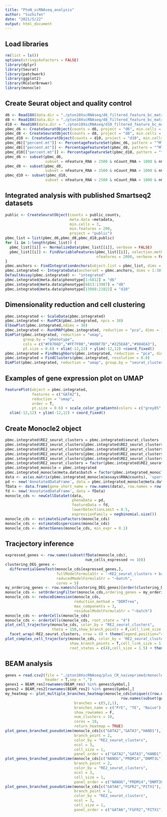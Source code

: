 ---
title: "PtoN_scRNAseq_analysis"
author: "tuzhifen"
date: "2021/5/22"
output: html_document
---

## Load libraries

```{r}
rm(list = ls())
options(stringsAsFactors = FALSE)
library(dplyr)
library(Seurat)
library(patchwork)
library(ggplot2)
library(RColorBrewer)
library(monocle)
```

## Create Seurat object and quality control

```{r}
d6 <- Read10X(data.dir = "./pton10XscRNAseq/d6_filtered_feature_bc_matrix/")
d8 <- Read10X(data.dir = "./pton10XscRNAseq/d8_filtered_feature_bc_matrix/")
d10 <- Read10X(data.dir = "./pton10XscRNAseq/d10_filtered_feature_bc_matrix/")
pbmc_d6 <- CreateSeuratObject(counts = d6, project = "d6", min.cells = 3, min.features = 200)
pbmc_d8 <- CreateSeuratObject(counts = d8, project = "d8", min.cells = 3, min.features = 200)
pbmc_d10 <- CreateSeuratObject(counts = d10, project = "d10", min.cells = 3, min.features = 200)
pbmc_d6[["percent.mt"]] <- PercentageFeatureSet(pbmc_d6, pattern = "^MT-")
pbmc_d8[["percent.mt"]] <- PercentageFeatureSet(pbmc_d8, pattern = "^MT-")
pbmc_d10[["percent.mt"]] <- PercentageFeatureSet(pbmc_d10, pattern = "^MT-")
pbmc_d6 <- subset(pbmc_d6, 
                  subset = nFeature_RNA > 2500 & nCount_RNA > 1000 & nCount_RNA < 100000 & percent.mt < 10)
pbmc_d8 <- subset(pbmc_d8, 
                  subset = nFeature_RNA > 2500 & nCount_RNA > 1000 & nCount_RNA < 100000 & percent.mt < 10)
pbmc_d10 <- subset(pbmc_d10, 
                  subset = nFeature_RNA > 2500 & nCount_RNA > 1000 & nCount_RNA < 100000 & percent.mt < 10)
```

## Integrated analysis with published Smartseq2 datasets

```{r}
public <- CreateSeuratObject(counts = public_counts, 
                             meta.data =metadata,
                             min.cells = 3,
                             min.features = 200, 
                             project = "public")
pbmc_list = list(pbmc_d6,pbmc_d8,pbmc_d10,public)
for (i in 1:length(pbmc_list)) {
  pbmc_list[[i]] <- NormalizeData(pbmc_list[[i]], verbose = FALSE)
  pbmc_list[[i]] <- FindVariableFeatures(pbmc_list[[i]], selection.method = "vst", 
                                         nfeatures = 2000, verbose = FALSE)
}
pbmc.anchors <- FindIntegrationAnchors(object.list = pbmc_list, dims = 1:30)
pbmc.integrated <- IntegrateData(anchorset = pbmc.anchors, dims = 1:30)
DefaultAssay(pbmc.integrated) <- "integrated"
pbmc.integrated@meta.data$phenotype[1:6812] = "d6"
pbmc.integrated@meta.data$phenotype[6813:13987] = "d8"
pbmc.integrated@meta.data$phenotype[13988:21022] = "d10"
```

## Dimensionality reduction and cell clustering

```{r}
pbmc.integrated <- ScaleData(pbmc.integrated)
pbmc.integrated <- RunPCA(pbmc.integrated, npcs = 30)
ElbowPlot(pbmc.integrated,ndims = 30)
pbmc.integrated <- RunUMAP(pbmc.integrated, reduction = "pca", dims = 1:10)
DimPlot(pbmc.integrated, reduction = "umap", 
        group.by = "phenotype",
        cols = c("#F8766D","#FF7F00","#00BF7D","#225EA8","#984EA3"),
        pt.size = 0.6) + xlim(-12,12) + ylim(-12,12) +coord_fixed()
pbmc.integrated = FindNeighbors(pbmc.integrated, reduction = "pca", dims = 1:10)
pbmc.integrated = FindClusters(pbmc.integrated, resolution = 0.8) 
DimPlot(pbmc.integrated, reduction = "umap", group.by = "seurat_clusters",label = TRUE)
```

## Examples of gene expression plot on UMAP

```{r}
FeaturePlot(object = pbmc.integrated, 
            features = c("GATA2"), 
            reduction = "umap",
            order = T,
            pt.size = 0.6) + scale_color_gradientn(colors = c("grey85","grey85", brewer.pal(9, "OrRd")[4:9])) +
  xlim(-12,12) + ylim(-12,12) + coord_fixed()
```

## Create Monocle2 object

```{r}
pbmc.integrated$RE2_seurat_clusters = pbmc.integrated$seurat_clusters
pbmc.integrated$RE2_seurat_clusters[pbmc.integrated$RE2_seurat_clusters == 0] = 1
pbmc.integrated$RE2_seurat_clusters[pbmc.integrated$RE2_seurat_clusters == 2] = 1
pbmc.integrated$RE2_seurat_clusters[pbmc.integrated$RE2_seurat_clusters == 3] = 1
pbmc.integrated$RE2_seurat_clusters[pbmc.integrated$RE2_seurat_clusters == 6] = 4
pbmc.integrated$RE2_seurat_clusters = factor(pbmc.integrated$RE2_seurat_clusters)
pbmc.integrated_monocle = pbmc.integrated
pbmc.integrated_monocle@meta.data$batch = factor(pbmc.integrated_monocle@meta.data$batch)
data <- as(as.matrix(pbmc.integrated_monocle@assays$RNA@counts), 'sparseMatrix') 
pd <- new('AnnotatedDataFrame', data = pbmc.integrated_monocle@meta.data)
fData <- data.frame(gene_short_name = row.names(data), row.names = row.names(data))
fd <- new('AnnotatedDataFrame', data = fData)
monocle_cds <- newCellDataSet(data,
                              phenoData = pd,
                              featureData = fd,
                              lowerDetectionLimit = 0.5,
                              expressionFamily = negbinomial.size())
monocle_cds <- estimateSizeFactors(monocle_cds)
monocle_cds <- estimateDispersions(monocle_cds) 
monocle_cds <- detectGenes(monocle_cds, min_expr = 0.1)
```

## Tracjectory inference 

```{r}
expressed_genes <- row.names(subset(fData(monocle_cds),
                                    num_cells_expressed >= 10))
clustering_DEG_genes <-
  differentialGeneTest(monocle_cds[expressed_genes,],
                       fullModelFormulaStr = '~RE2_seurat_clusters + batch',
                       reducedModelFormulaStr = "~batch",
                       cores = 5) 
my_ordering_genes <- row.names(clustering_DEG_genes)[order(clustering_DEG_genes$qval)][1:500]
monocle_cds <- setOrderingFilter(monocle_cds,ordering_genes = my_ordering_genes)
monocle_cds <- reduceDimension(monocle_cds, 
                               reduction_method = "DDRTree",
                               max_components = 3,
                               residualModelFormulaStr = "~batch")
monocle_cds <- orderCells(monocle_cds)
monocle_cds <- orderCells(monocle_cds, root_state = "4")
plot_cell_trajectory(monocle_cds, color_by = "RE2_seurat_clusters",
                     theta = 150,show_branch_points = F,cell_link_size = 1) + 
  facet_wrap(~RE2_seurat_clusters, nrow = 4) + theme(legend.position="right")
plot_complex_cell_trajectory(monocle_cds, color_by = 'RE2_seurat_clusters', 
                             show_branch_points = T,cell_link_size = 1.5, 
                             root_states = c(4),cell_size = 1.5) + theme(legend.position="right")
```

## BEAM analysis

```{r}
genes = read.csv2(file = "./pton10XscRNAseq/plus_CR_naiveprimed/monocle2/TF+Epigenes.csv",
                  header = T,sep = ",")
genes1 = BEAM_res[rownames(BEAM_res) %in% genes$Symbol,]
genes2 = BEAM_res2[rownames(BEAM_res2) %in% genes$Symbol,]
my_heatmap <- plot_multiple_branches_heatmap(monocle_cds[unique(c(row.names(subset(genes1,qval < 1e-10)),
                                                    row.names(subset(genes2,qval < 1e-10)))),],
                               branches = c(5,2,1),
                               branches_name = c("PrE", "TE", "Naive"),
                               show_rownames = F,
                               num_clusters = 10,
                               cores = 10,
                               return_heatmap = TRUE)
plot_genes_branched_pseudotime(monocle_cds[c("GATA2","GATA3","HAND1"),],
                               branch_point = 2,
                               color_by = "RE2_seurat_clusters",
                               ncol = 3,
                               cell_size = 1,
                               panel_order = c("GATA2","GATA3","HAND1"))
plot_genes_branched_pseudotime(monocle_cds[c("NANOG","PRDM14","DNMT3L"),],
                               branch_point = 2,
                               color_by = "RE2_seurat_clusters",
                               ncol = 3,
                               cell_size = 1,
                               panel_order = c("NANOG","PRDM14","DNMT3L"))
plot_genes_branched_pseudotime(monocle_cds[c("GATA6","FGFR2","PITX1"),],
                               branch_point = 1,
                               color_by = "RE2_seurat_clusters",
                               ncol = 3,
                               cell_size = 1,
                               panel_order = c("GATA6","FGFR2","PITX1"))
```

